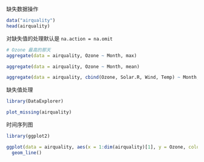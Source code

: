 

缺失数据操作


```r
data("airquality")
head(airquality)
```

对缺失值的处理默认是 `na.action = na.omit`

```r
# Ozone 最高的那天
aggregate(data = airquality, Ozone ~ Month, max)

aggregate(data = airquality, Ozone ~ Month, mean)

aggregate(data = airquality, cbind(Ozone, Solar.R, Wind, Temp) ~ Month, mean)
```

缺失值处理

```r
library(DataExplorer)
```


```r
plot_missing(airquality)
```

时间序列图


```r
library(ggplot2)
```


```r
ggplot(data = airquality, aes(x = 1:dim(airquality)[1], y = Ozone, color = as.factor(Month))) +
  geom_line()
```
